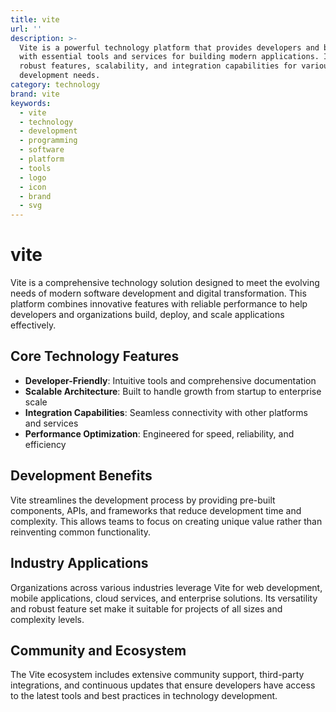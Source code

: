 ```yaml
---
title: vite
url: ''
description: >-
  Vite is a powerful technology platform that provides developers and businesses
  with essential tools and services for building modern applications. It offers
  robust features, scalability, and integration capabilities for various
  development needs.
category: technology
brand: vite
keywords:
  - vite
  - technology
  - development
  - programming
  - software
  - platform
  - tools
  - logo
  - icon
  - brand
  - svg
---
```


# vite

Vite is a comprehensive technology solution designed to meet the evolving needs of modern software development and digital transformation. This platform combines innovative features with reliable performance to help developers and organizations build, deploy, and scale applications effectively.

## Core Technology Features

- **Developer-Friendly**: Intuitive tools and comprehensive documentation
- **Scalable Architecture**: Built to handle growth from startup to enterprise scale
- **Integration Capabilities**: Seamless connectivity with other platforms and services
- **Performance Optimization**: Engineered for speed, reliability, and efficiency

## Development Benefits

Vite streamlines the development process by providing pre-built components, APIs, and frameworks that reduce development time and complexity. This allows teams to focus on creating unique value rather than reinventing common functionality.

## Industry Applications

Organizations across various industries leverage Vite for web development, mobile applications, cloud services, and enterprise solutions. Its versatility and robust feature set make it suitable for projects of all sizes and complexity levels.

## Community and Ecosystem

The Vite ecosystem includes extensive community support, third-party integrations, and continuous updates that ensure developers have access to the latest tools and best practices in technology development.
